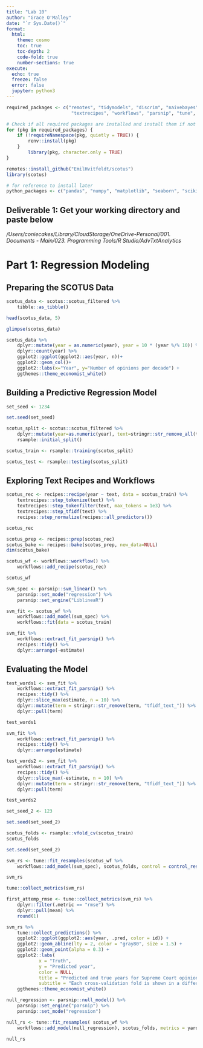 ```yaml
---
title: "Lab 10"
author: "Grace O'Malley"
date: "`r Sys.Date()`"
format: 
  html:
    theme: cosmo
    toc: true
    toc-depth: 2
    code-fold: true
    number-sections: true
execute:
  echo: true
  freeze: false
  error: false
  jupyter: python3
---
```


```r

required_packages <- c("remotes", "tidymodels", "discrim", "naivebayes", "quanteda.textmodels", 
                        "textrecipes", "workflows", "parsnip", "tune", "yardstick", "dials")

# Check if all required packages are installed and install them if not
for (pkg in required_packages) {
    if (!requireNamespace(pkg, quietly = TRUE)) {
        renv::install(pkg)
    }
        library(pkg, character.only = TRUE)
}

remotes::install_github("EmilHvitfeldt/scotus")
library(scotus)

# for reference to install later
python_packages <- c("pandas", "numpy", "matplotlib", "seaborn", "scikit-learn", "nltk")

```

## Deliverable 1: Get your working directory and paste below

*/Users/coniecakes/Library/CloudStorage/OneDrive-Personal/001. Documents - Main/023. Programming Tools/R Studio/AdvTxtAnalytics*

# Part 1: Regression Modeling

## Preparing the SCOTUS Data

```r

scotus_data <- scotus::scotus_filtered %>%
    tibble::as_tibble()

head(scotus_data, 5)

glimpse(scotus_data)

scotus_data %>%
    dplyr::mutate(year = as.numeric(year), year = 10 * (year %/% 10)) %>%
    dplyr::count(year) %>%
    ggplot2::ggplot(ggplot2::aes(year, n))+
    ggplot2::geom_col()+
    ggplot2::labs(x="Year", y="Number of opinions per decade") +
    ggthemes::theme_economist_white()

```

## Building a Predictive Regression Model

```r

set_seed <- 1234

set.seed(set_seed)

scotus_split <- scotus::scotus_filtered %>%
    dplyr::mutate(year=as.numeric(year), text=stringr::str_remove_all(text,"'")) %>%
    rsample::initial_split()

scotus_train <- rsample::training(scotus_split)

scotus_test <- rsample::testing(scotus_split)

```

## Exploring Text Recipes and Workflows

```r

scotus_rec <- recipes::recipe(year ~ text, data = scotus_train) %>%
    textrecipes::step_tokenize(text) %>%
    textrecipes::step_tokenfilter(text, max_tokens = 1e3) %>%
    textrecipes::step_tfidf(text) %>%
    recipes::step_normalize(recipes::all_predictors())

scotus_rec

```


```r

scotus_prep <- recipes::prep(scotus_rec)
scotus_bake <- recipes::bake(scotus_prep, new_data=NULL)
dim(scotus_bake)

```

```r

scotus_wf <- workflows::workflow() %>%
    workflows::add_recipe(scotus_rec)

scotus_wf

```

```r

svm_spec <- parsnip::svm_linear() %>%
    parsnip::set_mode("regression") %>%
    parsnip::set_engine("LiblineaR")

svm_fit <- scotus_wf %>%
    workflows::add_model(svm_spec) %>%
    workflows::fit(data = scotus_train)

svm_fit %>%
    workflows::extract_fit_parsnip() %>%
    recipes::tidy() %>%
    dplyr::arrange(-estimate)

```


## Evaluating the Model

```r

test_words1 <- svm_fit %>%
    workflows::extract_fit_parsnip() %>%
    recipes::tidy() %>%
    dplyr::slice_max(estimate, n = 10) %>%
    dplyr::mutate(term = stringr::str_remove(term, "tfidf_text_")) %>%
    dplyr::pull(term)

test_words1

```

```r

svm_fit %>%
    workflows::extract_fit_parsnip() %>%
    recipes::tidy() %>%
    dplyr::arrange(estimate)

test_words2 <- svm_fit %>%
    workflows::extract_fit_parsnip() %>%
    recipes::tidy() %>%
    dplyr::slice_max(-estimate, n = 10) %>%
    dplyr::mutate(term = stringr::str_remove(term, "tfidf_text_")) %>%
    dplyr::pull(term)

test_words2

```

```r

set_seed_2 <- 123

set.seed(set_seed_2)

scotus_folds <- rsample::vfold_cv(scotus_train)
scotus_folds

```

```r

set.seed(set_seed_2)

svm_rs <- tune::fit_resamples(scotus_wf %>% 
    workflows::add_model(svm_spec), scotus_folds, control = control_resamples(save_pred = TRUE))

svm_rs

```

```r
tune::collect_metrics(svm_rs)

first_attemp_rmse <- tune::collect_metrics(svm_rs) %>%
    dplyr::filter(.metric == "rmse") %>%
    dplyr::pull(mean) %>%
    round(1)

svm_rs %>%
    tune::collect_predictions() %>%
    ggplot2::ggplot(ggplot2::aes(year, .pred, color = id)) +
    ggplot2::geom_abline(lty = 2, color = "gray80", size = 1.5) +
    ggplot2::geom_point(alpha = 0.3) +
    ggplot2::labs(
            x = "Truth",
            y = "Predicted year",
            color = NULL,
            title = "Predicted and true years for Supreme Court opinions",
            subtitle = "Each cross-validation fold is shown in a different color") +
    ggthemes::theme_economist_white()

```

```r

null_regression <- parsnip::null_model() %>%
    parsnip::set_engine("parsnip") %>%
    parsnip::set_mode("regression")

null_rs <- tune::fit_resamples( scotus_wf %>% 
    workflows::add_model(null_regression), scotus_folds, metrics = yardstick::metric_set(rmse))

null_rs

```

